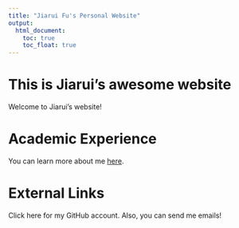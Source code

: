 ```yaml
---
title: "Jiarui Fu's Personal Website"
output: 
  html_document:
    toc: true
    toc_float: true
---
```


# This is Jiarui's awesome website
Welcome to Jiarui's website! 


# Academic Experience
You can learn more about me [here](about.html).

# External Links
Click here for my GitHub account. 
Also, you can send me emails!

